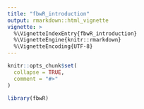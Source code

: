 ```yaml
---
title: "fbwR_introduction"
output: rmarkdown::html_vignette
vignette: >
  %\VignetteIndexEntry{fbwR_introduction}
  %\VignetteEngine{knitr::rmarkdown}
  %\VignetteEncoding{UTF-8}
---
```


```r
knitr::opts_chunk$set(
  collapse = TRUE,
  comment = "#>"
)
```

```r
library(fbwR)
```

